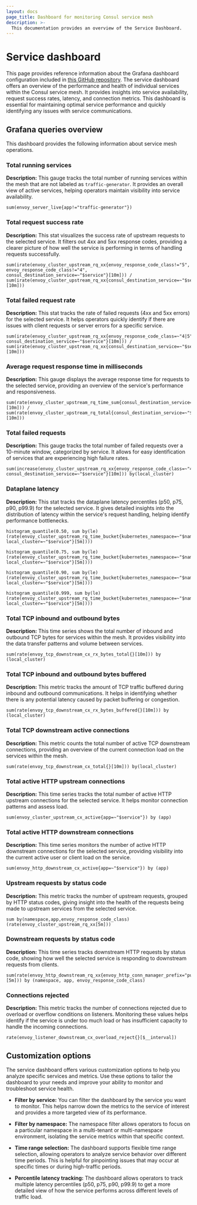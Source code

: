 ```yaml
---
layout: docs
page_title: Dashboard for monitoring Consul service mesh
description: >-
  This documentation provides an overview of the Service Dashboard.
---
```


# Service dashboard

This page provides reference information about the Grafana dashboard configuration included in [this GitHub repository](https://github.com/hashicorp/consul/blob/main/grafana/consulservicedashboard.json). The service dashboard offers an overview of the performance and health of individual services within the Consul service mesh. It provides insights into service availability, request success rates, latency, and connection metrics. This dashboard is essential for maintaining optimal service performance and quickly identifying any issues with service communications. 

## Grafana queries overview

This dashboard provides the following information about service mesh operations.

### Total running services

**Description:** This gauge tracks the total number of running services within the mesh that are not labeled as `traffic-generator`. It provides an overall view of active services, helping operators maintain visibility into service availability.

```promql
sum(envoy_server_live{app!="traffic-generator"})
```

### Total request success rate

**Description:** This stat visualizes the success rate of upstream requests to the selected service. It filters out 4xx and 5xx response codes, providing a clearer picture of how well the service is performing in terms of handling requests successfully.

```promql
sum(irate(envoy_cluster_upstream_rq_xx{envoy_response_code_class!="5", envoy_response_code_class!="4", consul_destination_service=~"$service"}[10m])) / sum(irate(envoy_cluster_upstream_rq_xx{consul_destination_service=~"$service"}[10m]))
```

### Total failed request rate

**Description:** This stat tracks the rate of failed requests (4xx and 5xx errors) for the selected service. It helps operators quickly identify if there are issues with client requests or server errors for a specific service.

```promql
sum(irate(envoy_cluster_upstream_rq_xx{envoy_response_code_class=~"4|5", consul_destination_service=~"$service"}[10m])) / sum(irate(envoy_cluster_upstream_rq_xx{consul_destination_service=~"$service"}[10m]))
```

### Average request response time in milliseconds

**Description:** This gauge displays the average response time for requests to the selected service, providing an overview of the service's performance and responsiveness.

```promql
sum(rate(envoy_cluster_upstream_rq_time_sum{consul_destination_service=~"$service"}[10m])) / sum(rate(envoy_cluster_upstream_rq_total{consul_destination_service=~"$service"}[10m]))
```

### Total failed requests

**Description:** This gauge tracks the total number of failed requests over a 10-minute window, categorized by service. It allows for easy identification of services that are experiencing high failure rates.

```promql
sum(increase(envoy_cluster_upstream_rq_xx{envoy_response_code_class=~"4|5", consul_destination_service=~"$service"}[10m])) by(local_cluster)
```

### Dataplane latency

**Description:** This stat tracks the dataplane latency percentiles (p50, p75, p90, p99.9) for the selected service. It gives detailed insights into the distribution of latency within the service's request handling, helping identify performance bottlenecks.

```promql
histogram_quantile(0.50, sum by(le) (rate(envoy_cluster_upstream_rq_time_bucket{kubernetes_namespace=~"$namespace", local_cluster=~"$service"}[5m])))
```

```promql
histogram_quantile(0.75, sum by(le) (rate(envoy_cluster_upstream_rq_time_bucket{kubernetes_namespace=~"$namespace", local_cluster=~"$service"}[5m])))
```

```promql
histogram_quantile(0.90, sum by(le) (rate(envoy_cluster_upstream_rq_time_bucket{kubernetes_namespace=~"$namespace", local_cluster=~"$service"}[5m])))
```

```promql
histogram_quantile(0.999, sum by(le) (rate(envoy_cluster_upstream_rq_time_bucket{kubernetes_namespace=~"$namespace", local_cluster=~"$service"}[5m])))
```

### Total TCP inbound and outbound bytes

**Description:** This time series shows the total number of inbound and outbound TCP bytes for services within the mesh. It provides visibility into the data transfer patterns and volume between services.

```promql
sum(rate(envoy_tcp_downstream_cx_rx_bytes_total{}[10m])) by (local_cluster)
```

### Total TCP inbound and outbound bytes buffered

**Description:** This metric tracks the amount of TCP traffic buffered during inbound and outbound communications. It helps in identifying whether there is any potential latency caused by packet buffering or congestion.

```promql
sum(rate(envoy_tcp_downstream_cx_rx_bytes_buffered{}[10m])) by (local_cluster)
```

### Total TCP downstream active connections

**Description:** This metric counts the total number of active TCP downstream connections, providing an overview of the current connection load on the services within the mesh.

```promql
sum(rate(envoy_tcp_downstream_cx_total{}[10m])) by(local_cluster)
```

### Total active HTTP upstream connections

**Description:** This time series tracks the total number of active HTTP upstream connections for the selected service. It helps monitor connection patterns and assess load.

```promql
sum(envoy_cluster_upstream_cx_active{app=~"$service"}) by (app)
```

### Total active HTTP downstream connections

**Description:** This time series monitors the number of active HTTP downstream connections for the selected service, providing visibility into the current active user or client load on the service.

```promql
sum(envoy_http_downstream_cx_active{app=~"$service"}) by (app)
```

### Upstream requests by status code

**Description:** This metric tracks the number of upstream requests, grouped by HTTP status codes, giving insight into the health of the requests being made to upstream services from the selected service.

```promql
sum by(namespace,app,envoy_response_code_class) (rate(envoy_cluster_upstream_rq_xx[5m]))
```

### Downstream requests by status code

**Description:** This time series tracks downstream HTTP requests by status code, showing how well the selected service is responding to downstream requests from clients.

```promql
sum(rate(envoy_http_downstream_rq_xx{envoy_http_conn_manager_prefix="public_listener"}[5m])) by (namespace, app, envoy_response_code_class)
```

### Connections rejected

**Description:** This metric tracks the number of connections rejected due to overload or overflow conditions on listeners. Monitoring these values helps identify if the service is under too much load or has insufficient capacity to handle the incoming connections.

```promql
rate(envoy_listener_downstream_cx_overload_reject{}[$__interval])
```

## Customization options

The service dashboard offers various customization options to help you analyze specific services and metrics. Use these options to tailor the dashboard to your needs and improve your ability to monitor and troubleshoot service health.

- **Filter by service:** You can filter the dashboard by the service you want to monitor. This helps narrow down the metrics to the service of interest and provides a more targeted view of its performance.
  
- **Filter by namespace:** The namespace filter allows operators to focus on a particular namespace in a multi-tenant or multi-namespace environment, isolating the service metrics within that specific context.

- **Time range selection:** The dashboard supports flexible time range selection, allowing operators to analyze service behavior over different time periods. This is helpful for pinpointing issues that may occur at specific times or during high-traffic periods.

- **Percentile latency tracking:** The dashboard allows operators to track multiple latency percentiles (p50, p75, p90, p99.9) to get a more detailed view of how the service performs across different levels of traffic load.



